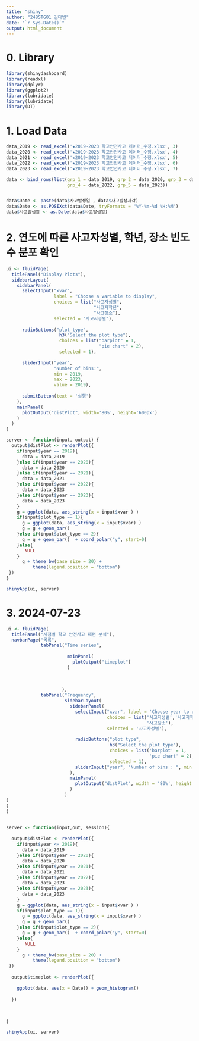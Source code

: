 ---
title: "shiny"
author: "248STG01 김다빈"
date: "`r Sys.Date()`"
output: html_document
---

# 0. Library

```{r}

library(shinydashboard)
library(readxl)
library(dplyr)
library(ggplot2)
library(lubridate)
library(lubridate)
library(DT)
```


# 1. Load Data

```{r}
data_2019 <- read_excel('★2019~2023 학교안전사고 데이터_수정.xlsx', 3)
data_2020 <- read_excel('★2019~2023 학교안전사고 데이터_수정.xlsx', 4)
data_2021 <- read_excel('★2019~2023 학교안전사고 데이터_수정.xlsx', 5)
data_2022 <- read_excel('★2019~2023 학교안전사고 데이터_수정.xlsx', 6)
data_2023 <- read_excel('★2019~2023 학교안전사고 데이터_수정.xlsx', 7)

data <- bind_rows(list(grp_1 = data_2019, grp_2 = data_2020, grp_3 = data_2021,
                       grp_4 = data_2022, grp_5 = data_2023))


data$Date <- paste(data$사고발생일 , data$사고발생시각)
data$Date <- as.POSIXct(data$Date, tryFormats = "%Y-%m-%d %H:%M")
data$사고발생일 <- as.Date(data$사고발생일)


```


# 2. 연도에 따른 사고자성별, 학년, 장소 빈도수 분포 확인


```{r}
ui <- fluidPage(
  titlePanel("Display Plots"),
  sidebarLayout(
    sidebarPanel(
      selectInput("xvar", 
                  label = "Choose a variable to display",
                  choices = list("사고자성별",
                                 "사고자학년",
                                 "사고장소"),
                  selected = "사고자성별"),
      
      radioButtons("plot_type", 
                    h3("Select the plot type"),
                    choices = list("barplot" = 1,
                                   "pie chart" = 2),
                    selected = 1),
      
      sliderInput("year",
                  "Number of bins:",
                  min = 2019,
                  max = 2023,
                  value = 2019),
      
      submitButton(text = '실행')
    ),
    mainPanel(
      plotOutput("distPlot", width='80%', height='600px')
    )
  )
)

server <- function(input, output) {
  output$distPlot <- renderPlot({
    if(input$year == 2019){
      data = data_2019
    }else if(input$year == 2020){
      data = data_2020
    }else if(input$year == 2021){
      data = data_2021
    }else if(input$year == 2022){
      data = data_2023
    }else if(input$year == 2023){
      data = data_2023
    }
    g = ggplot(data, aes_string(x = input$xvar ) )
    if(input$plot_type == 1){
      g = ggplot(data, aes_string(x = input$xvar) ) 
      g = g + geom_bar()
    }else if(input$plot_type == 2){
      g = g + geom_bar()  + coord_polar("y", start=0)
    }else{
       NULL
    }
      g + theme_bw(base_size = 20) +
          theme(legend.position = "bottom")
 })
}

shinyApp(ui, server)
```


# 3. 2024-07-23


```{r}
ui <- fluidPage(
  titlePanel("시점별 학교 안전사고 패턴 분석"),
  navbarPage("목록",
             tabPanel("Time series",
                    
                       mainPanel(
                         plotOutput("timeplot")
                       )
            
                      
    
                     ),
             tabPanel("Frequency",
                      sidebarLayout(
                        sidebarPanel(
                          selectInput("xvar", label = 'Choose year to display',
                                      choices = list('사고자성별','사고자학년',
                                                     '사고장소'),
                                      selected = '사고자성별'),
                          
                          radioButtons("plot type",
                                       h3("Select the plot type"),
                                       choices = list('barplot' = 1,
                                                      'pie chart' = 2),
                                       selected = 1),
                          sliderInput("year", "Number of bins : ", min = 2019, max = 2023, value = 2019)
                        ),
                        mainPanel(
                          plotOutput("distPlot", width = '80%', height = '600px' )
                        )
                      )
)
)
)

             
server <- function(input,out, session){
  
  output$distPlot <- renderPlot({
    if(input$year <= 2019){
      data = data_2019
    }else if(input$year == 2020){
      data = data_2020
    }else if(input$year == 2021){
      data = data_2021
    }else if(input$year == 2022){
      data = data_2023
    }else if(input$year == 2023){
      data = data_2023
    }
    g = ggplot(data, aes_string(x = input$xvar ) )
    if(input$plot_type == 1){
      g = ggplot(data, aes_string(x = input$xvar) ) 
      g = g + geom_bar()
    }else if(input$plot_type == 2){
      g = g + geom_bar()  + coord_polar("y", start=0)
    }else{
       NULL
    }
      g + theme_bw(base_size = 20) +
          theme(legend.position = "bottom")
 })
  
  output$timeplot <- renderPlot({
    
    ggplot(data, aes(x = Date)) + geom_histogram()
    
  })
  
  
  
}

shinyApp(ui, server)           
             
```


